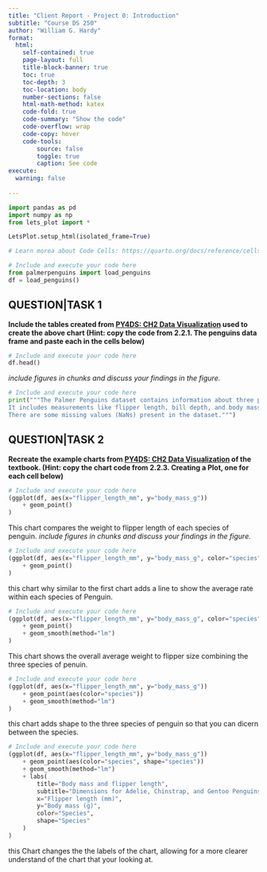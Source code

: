 ```yaml
---
title: "Client Report - Project 0: Introduction"
subtitle: "Course DS 250"
author: "William G. Hardy"
format:
  html:
    self-contained: true
    page-layout: full
    title-block-banner: true
    toc: true
    toc-depth: 3
    toc-location: body
    number-sections: false
    html-math-method: katex
    code-fold: true
    code-summary: "Show the code"
    code-overflow: wrap
    code-copy: hover
    code-tools:
        source: false
        toggle: true
        caption: See code
execute: 
  warning: false
    
---
```


```python
import pandas as pd
import numpy as np
from lets_plot import *

LetsPlot.setup_html(isolated_frame=True)
```


```python
# Learn morea about Code Cells: https://quarto.org/docs/reference/cells/cells-jupyter.html

# Include and execute your code here
from palmerpenguins import load_penguins
df = load_penguins()
```

## QUESTION|TASK 1

__Include the tables created from [PY4DS: CH2 Data Visualization](https://aeturrell.github.io/python4DS/data-visualise.html) used to create the above chart (Hint: copy the code from 2.2.1. The penguins data frame and paste each in the cells below)__


```python
# Include and execute your code here
df.head()
```

_include figures in chunks and discuss your findings in the figure._

```python
# Include and execute your code here
print("""The Palmer Penguins dataset contains information about three penguin species (Adelie, Chinstrap, and Gentoo). 
It includes measurements like flipper length, bill depth, and body mass. 
There are some missing values (NaNs) present in the dataset.""")

```


## QUESTION|TASK 2

__Recreate the example charts from [PY4DS: CH2 Data Visualization](https://aeturrell.github.io/python4DS/data-visualise.html) of the textbook. (Hint: copy the chart code from 2.2.3. Creating a Plot, one for each cell below)__


```python
# Include and execute your code here
(ggplot(df, aes(x="flipper_length_mm", y="body_mass_g"))
    + geom_point()
)
```

This chart compares the weight to flipper length of each species of penguin.
_include figures in chunks and discuss your findings in the figure._

```python
# Include and execute your code here
(ggplot(df, aes(x="flipper_length_mm", y="body_mass_g", color="species"))
    + geom_point()
)
```

this chart why similar to the first chart adds a line to show the average rate within each species of Penguin.

```python
# Include and execute your code here
(ggplot(df, aes(x="flipper_length_mm", y="body_mass_g", color="species"))
    + geom_point()
    + geom_smooth(method="lm")
)
```

This chart shows the overall average weight to flipper size combining the three species of penuin.

```python
# Include and execute your code here
(ggplot(df, aes(x="flipper_length_mm", y="body_mass_g"))
    + geom_point(aes(color="species"))
    + geom_smooth(method="lm")
)
```

this chart adds shape to the three species of penguin so that you can dicern between the species.

```python
# Include and execute your code here
(ggplot(df, aes(x="flipper_length_mm", y="body_mass_g"))
    + geom_point(aes(color="species", shape="species"))
    + geom_smooth(method="lm")
    + labs(
        title="Body mass and flipper length",
        subtitle="Dimensions for Adelie, Chinstrap, and Gentoo Penguins",
        x="Flipper length (mm)",
        y="Body mass (g)",
        color="Species",
        shape="Species"
    )
)
```

this Chart changes the the labels of the chart, allowing for a more clearer understand of the chart that your looking at.